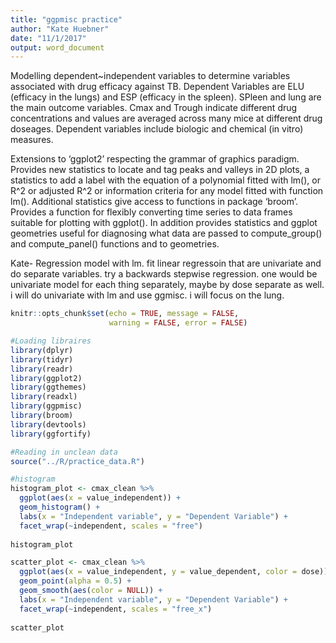 ```yaml
---
title: "ggpmisc practice"
author: "Kate Huebner"
date: "11/1/2017"
output: word_document
---
```


Modelling dependent~independent variables to determine variables associated with drug efficacy against TB. Dependent Variables are ELU (efficacy in the lungs) and ESP (efficacy in the spleen). SPleen and lung are the main outcome variables. Cmax and Trough indicate different drug concentrations and values are averaged across many mice at different drug doseages. Dependent variables include biologic and chemical (in vitro) measures. 

Extensions to 'ggplot2' respecting the grammar of graphics
paradigm. Provides new statistics to locate and tag peaks and valleys in 2D
plots, a statistics to add a label with the equation of a polynomial fitted
with lm(), or R^2 or adjusted R^2 or information criteria for any model
fitted with function lm(). Additional statistics give access to functions
in package 'broom'. Provides a function for flexibly converting time
series to data frames suitable for plotting with ggplot(). In addition
provides statistics and ggplot geometries useful for diagnosing what data
are passed to compute_group() and compute_panel() functions and to
geometries.

Kate- Regression model with lm. fit linear regressoin that are univariate and do separate variables. try a backwards stepwise regression. one would be univariate model for each thing separately, maybe by dose separate as well. i will do univariate with lm and use ggmisc. i will focus on the lung. 

```r
knitr::opts_chunk$set(echo = TRUE, message = FALSE,
                      warning = FALSE, error = FALSE)
```

```r
#Loading libraires
library(dplyr)
library(tidyr)
library(readr)
library(ggplot2)
library(ggthemes)
library(readxl)
library(ggpmisc)
library(broom)
library(devtools)
library(ggfortify)

```

```r
#Reading in unclean data
source("../R/practice_data.R")

```


```r
#histogram
histogram_plot <- cmax_clean %>% 
  ggplot(aes(x = value_independent)) +
  geom_histogram() +
  labs(x = "Independent variable", y = "Dependent Variable") +
  facet_wrap(~independent, scales = "free")
  
histogram_plot
```

```r
scatter_plot <- cmax_clean %>% 
  ggplot(aes(x = value_independent, y = value_dependent, color = dose)) +
  geom_point(alpha = 0.5) +
  geom_smooth(aes(color = NULL)) +
  labs(x = "Independent variable", y = "Dependent Variable") +
  facet_wrap(~independent, scales = "free_x")
  
scatter_plot
```

